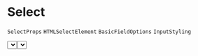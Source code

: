 
# Select

`SelectProps` `HTMLSelectElement` `BasicFieldOptions` `InputStyling`

<Preview>
    <Select
        label="Country"
        placeholder="Select a country"
        options={[
            {value: 'ci', label: "Côte d'ivoire"},
            {value: 'tg', label: "Togo"},
        ]}
    />
    <Select
        label="Country"
        placeholder="Select a country"
        isDisabled
        options={[
            {value: 'ci', label: "Côte d'ivoire"},
            {value: 'tg', label: "Togo"},
        ]}
    />
</Preview>


```tsx copy
import {Select} from "ui";

<Select
    label="Country"
    placeholder="Select a country"
    options={[
        { value: 'ci', label: "Côte d'ivoire" },
        { value: 'tg', label: "Togo" },
    ]}
/>
```

